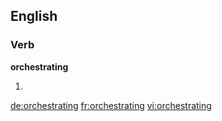==English==

===Verb===
'''orchestrating'''

# {{present participle of|[[orchestrate]]}}

[[de:orchestrating]]
[[fr:orchestrating]]
[[vi:orchestrating]]